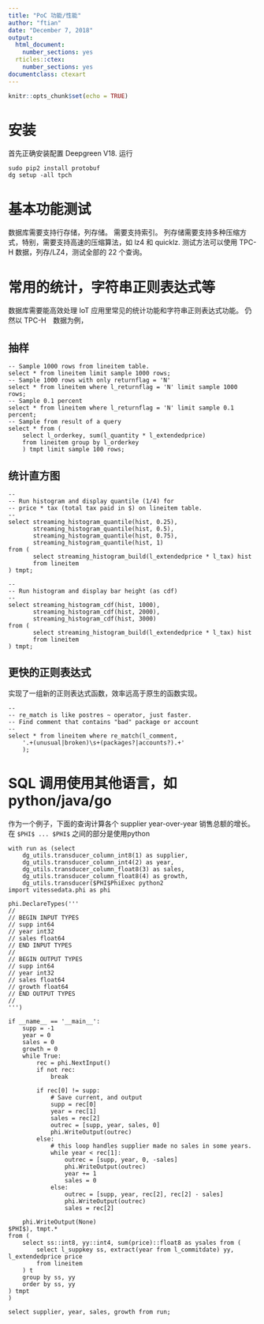 ---
title: "PoC 功能/性能"
author: "ftian"
date: "December 7, 2018"
output:
  html_document:
    number_sections: yes
  rticles::ctex:
    number_sections: yes
documentclass: ctexart
---

```{r setup, include=FALSE}
knitr::opts_chunk$set(echo = TRUE)
```

# 安装
首先正确安装配置 Deepgreen V18.  运行 
```
sudo pip2 install protobuf
dg setup -all tpch
```

# 基本功能测试
数据库需要支持行存储，列存储。 需要支持索引。  列存储需要支持多种压缩方式，特别，需要支持高速的压缩算法，如 lz4 和 quicklz.   测试方法可以使用 TPC-H 数据，列存/LZ4，测试全部的 22 个查询。

# 常用的统计，字符串正则表达式等
数据库需要能高效处理 IoT 应用里常见的统计功能和字符串正则表达式功能。  仍然以 TPC-H　数据为例，

## 抽样
```
-- Sample 1000 rows from lineitem table.
select * from lineitem limit sample 1000 rows;
-- Sample 1000 rows with only returnflag = 'N'
select * from lineitem where l_returnflag = 'N' limit sample 1000 rows;
-- Sample 0.1 percent
select * from lineitem where l_returnflag = 'N' limit sample 0.1 percent;
-- Sample from result of a query
select * from (
    select l_orderkey, sum(l_quantity * l_extendedprice) 
    from lineitem group by l_orderkey
    ) tmpt limit sample 100 rows;
```

## 统计直方图
```
-- 
-- Run histogram and display quantile (1/4) for 
-- price * tax (total tax paid in $) on lineitem table. 
--
select streaming_histogram_quantile(hist, 0.25),
       streaming_histogram_quantile(hist, 0.5),
       streaming_histogram_quantile(hist, 0.75),
       streaming_histogram_quantile(hist, 1) 
from (
       select streaming_histogram_build(l_extendedprice * l_tax) hist 
       from lineitem
) tmpt;

--
-- Run histogram and display bar height (as cdf)
-- 
select streaming_histogram_cdf(hist, 1000), 
       streaming_histogram_cdf(hist, 2000), 
       streaming_histogram_cdf(hist, 3000) 
from (
       select streaming_histogram_build(l_extendedprice * l_tax) hist 
       from lineitem
) tmpt;
```

## 更快的正则表达式
实现了一组新的正则表达式函数，效率远高于原生的函数实现。
```
--
-- re_match is like postres ~ operator, just faster.
-- Find comment that contains "bad" package or account
--
select * from lineitem where re_match(l_comment, 
    '.+(unusual|broken)\s+(packages?|accounts?).+'
    );
```

# SQL 调用使用其他语言，如 python/java/go 
作为一个例子，下面的查询计算各个 supplier year-over-year 销售总额的增长。在 `$PHI$ ... $PHI$` 之间的部分是使用python 
```
with run as (select
    dg_utils.transducer_column_int8(1) as supplier,
    dg_utils.transducer_column_int4(2) as year,
    dg_utils.transducer_column_float8(3) as sales,
    dg_utils.transducer_column_float8(4) as growth,
    dg_utils.transducer($PHI$PhiExec python2
import vitessedata.phi as phi

phi.DeclareTypes('''
//
// BEGIN INPUT TYPES
// supp int64
// year int32
// sales float64
// END INPUT TYPES
//
// BEGIN OUTPUT TYPES
// supp int64
// year int32
// sales float64
// growth float64
// END OUTPUT TYPES
//
''')

if __name__ == '__main__':
    supp = -1
    year = 0
    sales = 0
    growth = 0
    while True:
        rec = phi.NextInput()
        if not rec:
            break

        if rec[0] != supp:
            # Save current, and output
            supp = rec[0]
            year = rec[1]
            sales = rec[2]
            outrec = [supp, year, sales, 0]
            phi.WriteOutput(outrec)
        else:
            # this loop handles supplier made no sales in some years.
            while year < rec[1]:
                outrec = [supp, year, 0, -sales]
                phi.WriteOutput(outrec)
                year += 1
                sales = 0
            else:
                outrec = [supp, year, rec[2], rec[2] - sales]
                phi.WriteOutput(outrec)
                sales = rec[2]

    phi.WriteOutput(None)
$PHI$), tmpt.*
from (
    select ss::int8, yy::int4, sum(price)::float8 as ysales from (
        select l_suppkey ss, extract(year from l_commitdate) yy, l_extendedprice price
        from lineitem
    ) t
    group by ss, yy
    order by ss, yy
) tmpt
)

select supplier, year, sales, growth from run;
```
